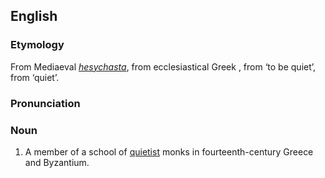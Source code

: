 ==English==
{{wikipedia}}
===Etymology===
From Mediaeval {{L.}} ''[[hesychasta]]'', from ecclesiastical Greek '''{{polytonic|[[ἡσυχαστής]]}}''', from '''{{polytonic|[[ἡσυχάζειν]]}}''' ‘to be quiet’, from '''{{polytonic|[[ἥσυχος]]}}''' ‘quiet’.

===Pronunciation===
{{IPA|/ˈhɛsɪkæst/}}

===Noun===
{{en-noun}}

# {{context|ecclesiastical history}} A member of a school of [[quietist]] monks in fourteenth-century Greece and Byzantium.